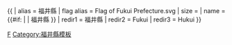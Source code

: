 {{ {{{1<noinclude>
|country showdata
</noinclude>}}}
| alias = 福井縣
| flag alias = Flag of Fukui Prefecture.svg
| size = {{{size|}}}
| name = {{#if: {{{name|}}} | {{{name|}}} | 福井縣 }}
<noinclude>
| redir1 = 福井縣
| redir2 = Fukui
| redir3 = Hukui
</noinclude>
}}<noinclude>
[[Category:日本行政區劃資料模板|F]]
[[Category:福井縣模板]]
</noinclude>